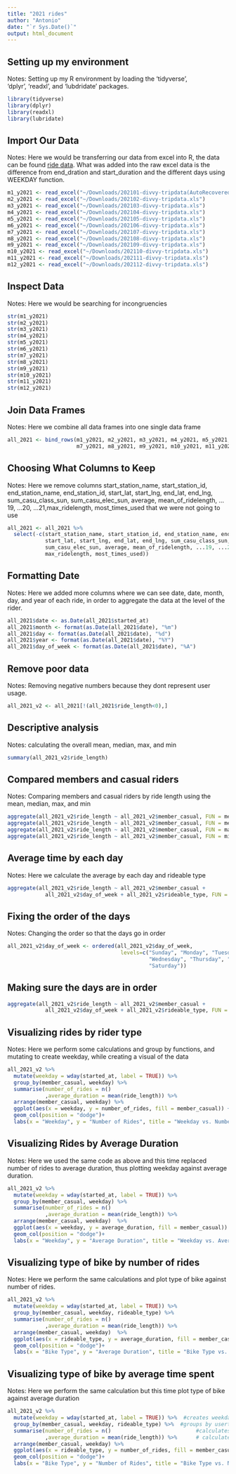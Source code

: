 ```yaml
---
title: "2021 rides"
author: "Antonio"
date: "`r Sys.Date()`"
output: html_document
---
```


## Setting up my environment
Notes: Setting up my R environment by loading the 'tidyverse',  
'dplyr', 'readxl', and 'lubdridate' packages.

```r
library(tidyverse)
library(dplyr)
library(readxl)
library(lubridate)
```

## Import Our Data
Notes: Here we would be transferring our data from excel into R, the data can be found [ride data](https://divvy-tripdata.s3.amazonaws.com/index.html). What was added into the raw excel data is the difference from end_dration and start_duration and the different days using WEEKDAY function.  

```r
m1_y2021 <- read_excel("~/Downloads/202101-divvy-tripdata(AutoRecovered).xls")
m2_y2021 <- read_excel("~/Downloads/202102-divvy-tripdata.xls")
m3_y2021 <- read_excel("~/Downloads/202103-divvy-tripdata.xls")
m4_y2021 <- read_excel("~/Downloads/202104-divvy-tripdata.xls")
m5_y2021 <- read_excel("~/Downloads/202105-divvy-tripdata.xls")
m6_y2021 <- read_excel("~/Downloads/202106-divvy-tripdata.xls")
m7_y2021 <- read_excel("~/Downloads/202107-divvy-tripdata.xls")
m8_y2021 <- read_excel("~/Downloads/202108-divvy-tripdata.xls")
m9_y2021 <- read_excel("~/Downloads/202109-divvy-tripdata.xls")
m10_y2021 <- read_excel("~/Downloads/202110-divvy-tripdata.xls")
m11_y2021 <- read_excel("~/Downloads/202111-divvy-tripdata.xls")
m12_y2021 <- read_excel("~/Downloads/202112-divvy-tripdata.xls")
```

## Inspect Data
Notes: Here we would be searching for incongruencies
```r
str(m1_y2021)
str(m2_y2021)
str(m3_y2021)
str(m4_y2021)
str(m5_y2021)
str(m6_y2021)
str(m7_y2021)
str(m8_y2021)
str(m9_y2021)
str(m10_y2021)
str(m11_y2021)
str(m12_y2021)
```

## Join Data Frames
Notes: Here we combine all data frames into one single data frame

```r
all_2021 <- bind_rows(m1_y2021, m2_y2021, m3_y2021, m4_y2021, m5_y2021, m6_y2021, 
                      m7_y2021, m8_y2021, m9_y2021, m10_y2021, m11_y2021, m12_y2021)
```

## Choosing What Columns to Keep
Notes: Here we remove columns start_station_name, start_station_id, end_station_name, end_station_id, start_lat, start_lng, end_lat, end_lng, sum_casu_class_sun, sum_casu_elec_sun, average, mean_of_ridelength, ...19, ...20, ...21,max_ridelength, most_times_used that we were not going to use

```r
all_2021 <- all_2021 %>%  
  select(-c(start_station_name, start_station_id, end_station_name, end_station_id, 
            start_lat, start_lng, end_lat, end_lng, sum_casu_class_sun, 
            sum_casu_elec_sun, average, mean_of_ridelength, ...19, ...20, ...21,
            max_ridelength, most_times_used))
```

## Formatting Date
Notes: Here we added more columns where we can see date, date, month, day, and year of each ride, in order to aggregate the data at the level of the rider. 

```r
all_2021$date <- as.Date(all_2021$started_at)
all_2021$month <- format(as.Date(all_2021$date), "%m")
all_2021$day <- format(as.Date(all_2021$date), "%d")
all_2021$year <- format(as.Date(all_2021$date), "%Y")
all_2021$day_of_week <- format(as.Date(all_2021$date), "%A")
```

## Remove poor data
Notes: Removing negative numbers because they dont represent user usage. 

```r
all_2021_v2 <- all_2021[!(all_2021$ride_length<0),]
```

## Descriptive analysis
Notes: calculating the overall mean, median, max, and min

```r
summary(all_2021_v2$ride_length)
```

## Compared members and casual riders
Notes: Comparing members and casual riders by ride length using the mean, median, max, and min

```r
aggregate(all_2021_v2$ride_length ~ all_2021_v2$member_casual, FUN = mean)
aggregate(all_2021_v2$ride_length ~ all_2021_v2$member_casual, FUN = median)
aggregate(all_2021_v2$ride_length ~ all_2021_v2$member_casual, FUN = max)
aggregate(all_2021_v2$ride_length ~ all_2021_v2$member_casual, FUN = min)
```

## Average time by each day
Notes: Here we calculate the average by each day and rideable type

```r
aggregate(all_2021_v2$ride_length ~ all_2021_v2$member_casual + 
            all_2021_v2$day_of_week + all_2021_v2$rideable_type, FUN = mean)
```

## Fixing the order of the days
Notes: Changing the order so that the days go in order

```r
all_2021_v2$day_of_week <- ordered(all_2021_v2$day_of_week, 
                                    levels=c("Sunday", "Monday", "Tuesday", 
                                             "Wednesday", "Thursday", "Friday", 
                                             "Saturday"))
```

## Making sure the days are in order

```r
aggregate(all_2021_v2$ride_length ~ all_2021_v2$member_casual + 
            all_2021_v2$day_of_week + all_2021_v2$rideable_type, FUN = mean)
```

## Visualizing rides by rider type
Notes: Here we perform some calculations and group by functions, and mutating to create weekday, while creating a visual of the data

```r
all_2021_v2 %>% 
  mutate(weekday = wday(started_at, label = TRUE)) %>%
  group_by(member_casual, weekday) %>%  
  summarise(number_of_rides = n() 
            ,average_duration = mean(ride_length)) %>% 		
  arrange(member_casual, weekday) %>% 
  ggplot(aes(x = weekday, y = number_of_rides, fill = member_casual)) +
  geom_col(position = "dodge")+
  labs(x = "Weekday", y = "Number of Rides", title = "Weekday vs. Number of Rides", fill = "Member/Casual")
```

## Visualizing Rides by Average Duration
Notes: Here we used the same code as above and this time replaced number of rides to average duration, thus plotting
weekday against average duration.

```r
all_2021_v2 %>% 
  mutate(weekday = wday(started_at, label = TRUE)) %>% 
  group_by(member_casual, weekday) %>% 
  summarise(number_of_rides = n()
            ,average_duration = mean(ride_length)) %>% 
  arrange(member_casual, weekday)  %>% 
  ggplot(aes(x = weekday, y = average_duration, fill = member_casual)) +
  geom_col(position = "dodge")+
  labs(x = "Weekday", y = "Average Duration", title = "Weekday vs. Average Duration", fill = "Member/Casual")
```

## Visualizing type of bike by number of rides
Notes: Here we perform the same calculations and plot type of bike against number of rides.

```r
all_2021_v2 %>% 
  mutate(weekday = wday(started_at, label = TRUE)) %>% 
  group_by(member_casual, weekday, rideable_type) %>% 
  summarise(number_of_rides = n()
            ,average_duration = mean(ride_length)) %>% 
  arrange(member_casual, weekday)  %>% 
  ggplot(aes(x = rideable_type, y = average_duration, fill = member_casual)) +
  geom_col(position = "dodge")+
  labs(x = "Bike Type", y = "Average Duration", title = "Bike Type vs. Average Duration", fill = "Member/Casual")
```

## Visualizing type of bike by average time spent
Notes: Here we perform the same calculation but this time plot type of bike against average duration

```r
all_2021_v2 %>% 
  mutate(weekday = wday(started_at, label = TRUE)) %>%  #creates weekday field using wday()
  group_by(member_casual, weekday, rideable_type) %>%  #groups by usertype and weekday
  summarise(number_of_rides = n()							#calculates the number of rides and average duration 
            ,average_duration = mean(ride_length)) %>% 		# calculates the average duration
  arrange(member_casual, weekday) %>% 
  ggplot(aes(x = rideable_type, y = number_of_rides, fill = member_casual)) +
  geom_col(position = "dodge")+
  labs(x = "Bike Type", y = "Number of Rides", title = "Bike Type vs. Number of Rides", fill = "Member/Casual")

```

